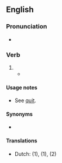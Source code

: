 ==English==

===Pronunciation===
* {{IPA|en|/ˈkwɪtəd/}}

===Verb===
{{head|en|verb form}}

# {{en-past of|quit}}
#* {{quote-book
|en
|year=1941
|author=Chapman Miske
|title=The Thing in the Moonlight
|passage=Casting my eyes about, I beheld no living object; but was sensible of a very peculiar stirring far below me, amongst the whispering rushes of the pestilential swamp I had lately '''quitted'''.}}

====Usage notes====
* See [[quit#Usage notes|quit]].

====Synonyms====
* {{l|en|quit}}

====Translations====
{{checktrans-top}}
* Dutch: {{t-check|nl|hield op}} (1), {{t-check|nl|hielden op}} (1), {{t-check|nl|opgehouden}} (2)
{{trans-mid}}
{{trans-bottom}}